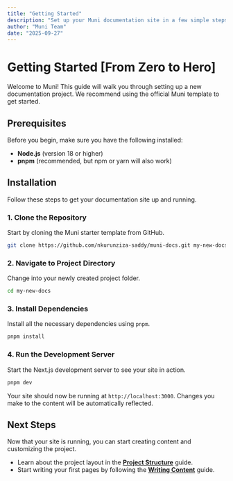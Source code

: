 ```yaml
---
title: "Getting Started"
description: "Set up your Muni documentation site in a few simple steps."
author: "Muni Team"
date: "2025-09-27"
---
```


# Getting Started [From Zero to Hero]

Welcome to Muni! This guide will walk you through setting up a new documentation project. We recommend using the official Muni template to get started.

## Prerequisites

Before you begin, make sure you have the following installed:

- **Node.js** (version 18 or higher)
- **pnpm** (recommended, but npm or yarn will also work)

## Installation

Follow these steps to get your documentation site up and running.

### 1. Clone the Repository

Start by cloning the Muni starter template from GitHub.

```bash
git clone https://github.com/nkurunziza-saddy/muni-docs.git my-new-docs
```

### 2. Navigate to Project Directory

Change into your newly created project folder.

```bash
cd my-new-docs
```

### 3. Install Dependencies

Install all the necessary dependencies using `pnpm`.

```bash
pnpm install
```

### 4. Run the Development Server

Start the Next.js development server to see your site in action.

```bash
pnpm dev
```

Your site should now be running at `http://localhost:3000`. Changes you make to the content will be automatically reflected.

## Next Steps

Now that your site is running, you can start creating content and customizing the project.

- Learn about the project layout in the [**Project Structure**](/docs/project-structure) guide.
- Start writing your first pages by following the [**Writing Content**](/docs/guide/writing-content) guide.
